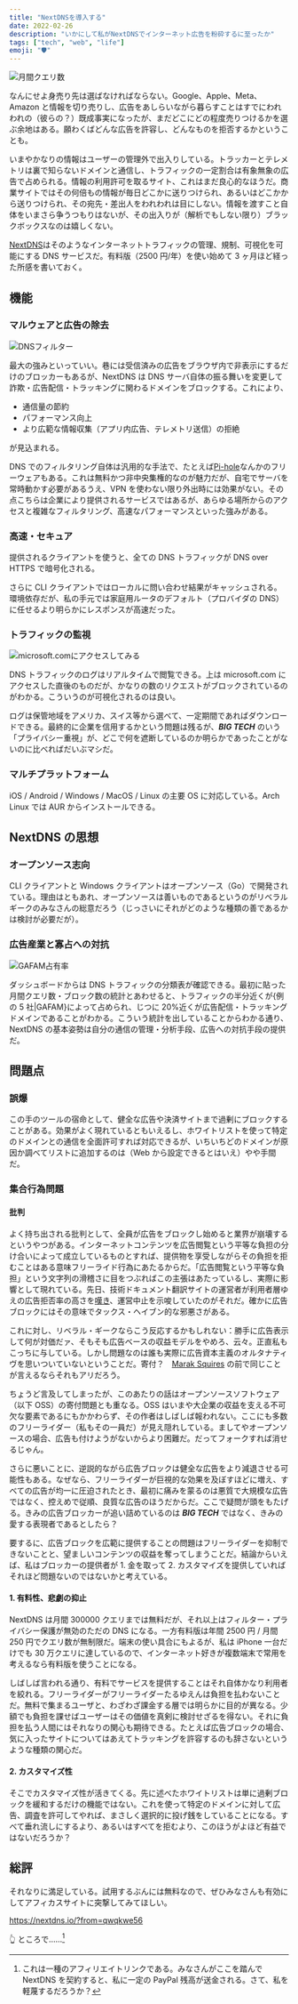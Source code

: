 ```yaml
---
title: "NextDNSを導入する"
date: 2022-02-26
description: "いかにして私がNextDNSでインターネット広告を粉砕するに至ったか"
tags: ["tech", "web", "life"]
emoji: "🛡️"
---
```


![月間クエリ数](../../assets/image/nextdns_query.png)

なんにせよ身売り先は選ばなければならない。Google、Apple、Meta、Amazon と情報を切り売りし、広告をあしらいながら暮らすことはすでにわれわれの（彼らの？）既成事実になったが、まだどこにどの程度売りつけるかを選ぶ余地はある。願わくばどんな広告を許容し、どんなものを拒否するかということも。

いまやかなりの情報はユーザーの管理外で出入りしている。トラッカーとテレメトリは裏で知らないドメインと通信し、トラフィックの一定割合は有象無象の広告で占められる。情報の利用許可を取るサイト、これはまだ良心的なほうだ。商業サイトではその何倍もの情報が毎日どこかに送りつけられ、あるいはどこかから送りつけられ、その宛先・差出人をわれわれは目にしない。情報を渡すこと自体をいまさら争うつもりはないが、その出入りが（解析でもしない限り）ブラックボックスなのは嬉しくない。

[NextDNS](https://nextdns.io)はそのようなインターネットトラフィックの管理、規制、可視化を可能にする DNS サービスだ。有料版（2500 円/年）を使い始めて 3 ヶ月ほど経った所感を書いておく。

## 機能

### マルウェアと広告の除去

![DNSフィルター](../../assets/image/nextdns_filter.png)

最大の強みといっていい。巷には受信済みの広告をブラウザ内で非表示にするだけのブロッカーもあるが、NextDNS は DNS サーバ自体の振る舞いを変更して詐欺・広告配信・トラッキングに関わるドメインをブロックする。これにより、

- 通信量の節約
- パフォーマンス向上
- より広範な情報収集（アプリ内広告、テレメトリ送信）の拒絶

が見込まれる。

DNS でのフィルタリング自体は汎用的な手法で、たとえば[Pi-hole](https://pi-hole.net)なんかのフリーウェアもある。これは無料かつ非中央集権的なのが魅力だが、自宅でサーバを常時動かす必要があるうえ、VPN を使わない限り外出時には効果がない。その点こちらは企業により提供されるサービスではあるが、あらゆる場所からのアクセスと複雑なフィルタリング、高速なパフォーマンスといった強みがある。

### 高速・セキュア

提供されるクライアントを使うと、全ての DNS トラフィックが DNS over HTTPS で暗号化される。

さらに CLI クライアントではローカルに問い合わせ結果がキャッシュされる。環境依存だが、私の手元では家庭用ルータのデフォルト（プロバイダの DNS）に任せるより明らかにレスポンスが高速だった。

### トラフィックの監視

![microsoft.comにアクセスしてみる](../../assets/image/nextdns_log.png)

DNS トラフィックのログはリアルタイムで閲覧できる。上は microsoft.com にアクセスした直後のものだが、かなりの数のリクエストがブロックされているのがわかる。こういうのが可視化されるのは良い。

ログは保管地域をアメリカ、スイス等から選べて、一定期間であればダウンロードできる。最終的に企業を信用するかという問題は残るが、**_BIG TECH_** のいう「プライバシー重視」が、どこで何を遮断しているのか明らかであったことがないのに比べればだいぶマシだ。

### マルチプラットフォーム

iOS / Android / Windows / MacOS / Linux の主要 OS に対応している。Arch Linux では AUR からインストールできる。

## NextDNS の思想

### オープンソース志向

CLI クライアントと Windows クライアントはオープンソース（Go）で開発されている。理由はともあれ、オープンソースは善いものであるというのがリベラルギークのみなさんの総意だろう（じっさいにそれがどのような種類の善であるかは検討が必要だが）。

### 広告産業と寡占への対抗

![GAFAM占有率](../../assets/image/nextdns_gafam.png)

ダッシュボードからは DNS トラフィックの分類表が確認できる。最初に貼った月間クエリ数・ブロック数の統計とあわせると、トラフィックの半分近くが\{例の 5 社|GAFAM\}によって占められ、じつに 20%近くが広告配信・トラッキングドメインであることがわかる。こういう統計を出していることからわかる通り、NextDNS の基本姿勢は自分の通信の管理・分析手段、広告への対抗手段の提供だ。

## 問題点

### 誤爆

この手のツールの宿命として、健全な広告や決済サイトまで過剰にブロックすることがある。効果がよく現れているともいえるし、ホワイトリストを使って特定のドメインとの通信を全面許可すれば対応できるが、いちいちどのドメインが原因か調べてリストに追加するのは（Web から設定できるとはいえ）やや手間だ。

### 集合行為問題

#### 批判

よく持ち出される批判として、全員が広告をブロックし始めると業界が崩壊するというやつがある。インターネットコンテンツを広告閲覧という平等な負担の分け合いによって成立しているものとすれば、提供物を享受しながらその負担を拒むことはある意味フリーライド行為にあたるからだ。「広告閲覧という平等な負担」という文字列の滑稽さに目をつぶればこの主張はあたっているし、実際に影響として現れている。先日、技術ドキュメント翻訳サイトの運営者が利用者層ゆえの広告拒否率の高さを[嘆き](https://twitter.com/HiroKws/status/1491270754608226306?s=20&t=IYSsUzjGe7q8-4ZSzSt0Tg)、運営中止を示唆していたのがそれだ。確かに広告ブロックにはその意味でタックス・ヘイブン的な邪悪さがある。

これに対し、リベラル・ギークならこう反応するかもしれない：勝手に広告表示して何が対価だァ、そもそも広告ベースの収益モデルをやめろ、云々。正直私もこっちに与している。しかし問題なのは誰も実際に広告資本主義のオルタナティヴを思いついていないということだ。寄付？　[Marak Squires](https://gigazine.net/news/20220111-open-source-developer-corrupts-libraries/) の前で同じことが言えるならそれもアリだろう。

ちょうど言及してしまったが、このあたりの話はオープンソースソフトウェア（以下 OSS）の寄付問題とも重なる。OSS はいまや大企業の収益を支える不可欠な要素であるにもかかわらず、その作者はしばしば報われない。ここにも多数のフリーライダー（私もその一員だ）が見え隠れしている。ましてやオープンソースの場合、広告も付けようがないからより困難だ。だってフォークすれば消せるじゃん。

さらに悪いことに、逆説的ながら広告ブロックは健全な広告をより減退させる可能性もある。なぜなら、フリーライダーが巨視的な効果を及ぼすほどに増え、すべての広告が均一に圧迫されたとき、最初に痛みを蒙るのは悪質で大規模な広告ではなく、控えめで従順、良質な広告のほうだからだ。ここで疑問が頭をもたげる。きみの広告ブロッカーが追い詰めているのは **_BIG TECH_** ではなく、きみの愛する表現者であるとしたら？

要するに、広告ブロックを広範に提供することの問題はフリーライダーを抑制できないことと、望ましいコンテンツの収益を奪ってしまうことだ。結論からいえば、私はブロッカーの提供者が 1. 金を取って 2. カスタマイズを提供していればそれほど問題ないのではないかと考えている。

#### 1. 有料性、悲劇の抑止

NextDNS は月間 300000 クエリまでは無料だが、それ以上はフィルター・プライバシー保護が無効のただの DNS になる。一方有料版は年間 2500 円 / 月間 250 円でクエリ数が無制限だ。端末の使い具合にもよるが、私は iPhone 一台だけでも 30 万クエリに達しているので、インターネット好きが複数端末で常用を考えるなら有料版を使うことになる。

しばしば言われる通り、有料でサービスを提供することはそれ自体かなり利用者を絞れる。フリーライダーがフリーライダーたるゆえんは負担を払わないことだ。無料で集まるユーザと、わざわざ課金する層では明らかに目的が異なる。少額でも負担を課せばユーザーはその価値を真剣に検討せざるを得ない。それに負担を払う人間にはそれなりの関心も期待できる。たとえば広告ブロックの場合、気に入ったサイトについてはあえてトラッキングを許容するのも辞さないというような種類の関心だ。

#### 2. カスタマイズ性

そこでカスタマイズ性が活きてくる。先に述べたホワイトリストは単に過剰ブロックを緩和するだけの機能ではない。これを使って特定のドメインに対して広告、調査を許可してやれば、まさしく選択的に投げ銭をしていることになる。すべて垂れ流しにするより、あるいはすべてを拒むより、このほうがよほど有益ではないだろうか？

## 総評

それなりに満足している。試用するぶんには無料なので、ぜひみなさんも有効にしてアフィカスサイトに突撃してみてほしい。

https://nextdns.io/?from=qwqkwe56

:point_up_2: ところで……[^1]

[^1]: これは一種のアフィリエイトリンクである。みなさんがここを踏んで NextDNS を契約すると、私に一定の PayPal 残高が送金される。さて、私を軽蔑するだろうか？

